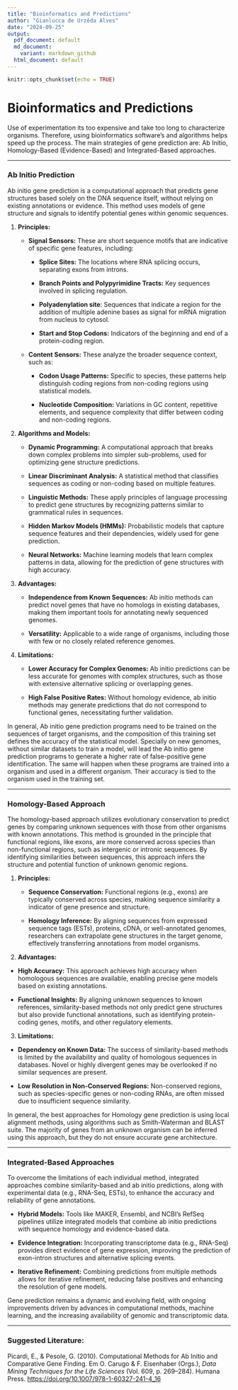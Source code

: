 ```yaml
---
title: "Bioinformatics and Predictions"
author: "Gianlucca de Urzêda Alves"
date: "2024-09-25"
output:
  pdf_document: default
  md_document:
    variant: markdown_github
  html_document: default
---
```


```r
knitr::opts_chunk$set(echo = TRUE)
```

# Bioinformatics and Predictions

Use of experimentation its too expensive and take too long to characterize organisms. Therefore, using bioinformatics software's and algorithms helps speed up the process. The main strategies of gene prediction are: Ab Initio, Homology-Based (Evidence-Based) and Integrated-Based approaches.

------------------------------------------------------------------------

### **Ab Initio Prediction**

Ab initio gene prediction is a computational approach that predicts gene structures based solely on the DNA sequence itself, without relying on existing annotations or evidence. This method uses models of gene structure and signals to identify potential genes within genomic sequences.

1.  **Principles:**

    -   **Signal Sensors:** These are short sequence motifs that are indicative of specific gene features, including:

        -   **Splice Sites:** The locations where RNA splicing occurs, separating exons from introns.

        -   **Branch Points and Polypyrimidine Tracts:** Key sequences involved in splicing regulation.

        -   **Polyadenylation site**: Sequences that indicate a region for the addition of multiple adenine bases as signal for mRNA migration from nucleus to cytosol.

        -   **Start and Stop Codons:** Indicators of the beginning and end of a protein-coding region.

    -   **Content Sensors:** These analyze the broader sequence context, such as:

        -   **Codon Usage Patterns:** Specific to species, these patterns help distinguish coding regions from non-coding regions using statistical models.

        -   **Nucleotide Composition:** Variations in GC content, repetitive elements, and sequence complexity that differ between coding and non-coding regions.

2.  **Algorithms and Models:**

    -   **Dynamic Programming:** A computational approach that breaks down complex problems into simpler sub-problems, used for optimizing gene structure predictions.

    -   **Linear Discriminant Analysis:** A statistical method that classifies sequences as coding or non-coding based on multiple features.

    -   **Linguistic Methods:** These apply principles of language processing to predict gene structures by recognizing patterns similar to grammatical rules in sequences.

    -   **Hidden Markov Models (HMMs):** Probabilistic models that capture sequence features and their dependencies, widely used for gene prediction.

    -   **Neural Networks:** Machine learning models that learn complex patterns in data, allowing for the prediction of gene structures with high accuracy.

3.  **Advantages:**

    -   **Independence from Known Sequences:** Ab initio methods can predict novel genes that have no homologs in existing databases, making them important tools for annotating newly sequenced genomes.

    -   **Versatility:** Applicable to a wide range of organisms, including those with few or no closely related reference genomes.

4.  **Limitations:**

    -   **Lower Accuracy for Complex Genomes:** Ab initio predictions can be less accurate for genomes with complex structures, such as those with extensive alternative splicing or overlapping genes.

    -   **High False Positive Rates:** Without homology evidence, ab initio methods may generate predictions that do not correspond to functional genes, necessitating further validation.

In general, Ab initio gene prediction programs need to be trained on the sequences of target organisms, and the composition of this training set defines the accuracy of the statistical model. Specially on new genomes, without similar datasets to train a model, will lead the Ab initio gene prediction programs to generate a higher rate of false-positive gene identification. The same will happen when these programs are trained into a organism and used in a different organism. Their accuracy is tied to the organism used in the training set.

------------------------------------------------------------------------

### **Homology-Based Approach**

The homology-based approach utilizes evolutionary conservation to predict genes by comparing unknown sequences with those from other organisms with known annotations. This method is grounded in the principle that functional regions, like exons, are more conserved across species than non-functional regions, such as intergenic or intronic sequences. By identifying similarities between sequences, this approach infers the structure and potential function of unknown genomic regions.

1.  **Principles:**

    -   **Sequence Conservation:** Functional regions (e.g., exons) are typically conserved across species, making sequence similarity a indicator of gene presence and structure.

    -   **Homology Inference:** By aligning sequences from expressed sequence tags (ESTs), proteins, cDNA, or well-annotated genomes, researchers can extrapolate gene structures in the target genome, effectively transferring annotations from model organisms.

2.  **Advantages:**

-   **High Accuracy:** This approach achieves high accuracy when homologous sequences are available, enabling precise gene models based on existing annotations.

-   **Functional Insights:** By aligning unknown sequences to known references, similarity-based methods not only predict gene structures but also provide functional annotations, such as identifying protein-coding genes, motifs, and other regulatory elements.

3.  **Limitations:**

-   **Dependency on Known Data:** The success of similarity-based methods is limited by the availability and quality of homologous sequences in databases. Novel or highly divergent genes may be overlooked if no similar sequences are present.

-   **Low Resolution in Non-Conserved Regions:** Non-conserved regions, such as species-specific genes or non-coding RNAs, are often missed due to insufficient sequence similarity.

In general, the best approaches for Homology gene prediction is using local alignment methods, using algorithms such as Smith-Waterman and BLAST suite. The majority of genes from an unknown organism can be inferred using this approach, but they do not ensure accurate gene architecture.

------------------------------------------------------------------------

### **Integrated-Based Approaches**

To overcome the limitations of each individual method, integrated approaches combine similarity-based and ab initio predictions, along with experimental data (e.g., RNA-Seq, ESTs), to enhance the accuracy and reliability of gene annotations.

-   **Hybrid Models:** Tools like MAKER, Ensembl, and NCBI's RefSeq pipelines utilize integrated models that combine ab initio predictions with sequence homology and evidence-based data.

-   **Evidence Integration:** Incorporating transcriptome data (e.g., RNA-Seq) provides direct evidence of gene expression, improving the prediction of exon-intron structures and alternative splicing events.

-   **Iterative Refinement:** Combining predictions from multiple methods allows for iterative refinement, reducing false positives and enhancing the resolution of gene models.

Gene prediction remains a dynamic and evolving field, with ongoing improvements driven by advances in computational methods, machine learning, and the increasing availability of genomic and transcriptomic data.

------------------------------------------------------------------------

### Suggested Literature:

Picardi, E., & Pesole, G. (2010). Computational Methods for Ab Initio and Comparative Gene Finding. Em O. Carugo & F. Eisenhaber (Orgs.), *Data Mining Techniques for the Life Sciences* (Vol. 609, p. 269--284). Humana Press. <https://doi.org/10.1007/978-1-60327-241-4_16>
